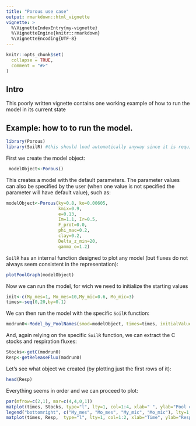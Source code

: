 ```yaml
---
title: "Porous use case"
output: rmarkdown::html_vignette
vignette: >
  %\VignetteIndexEntry{my-vignette}
  %\VignetteEngine{knitr::rmarkdown}
  %\VignetteEncoding{UTF-8}
---
```


```r
knitr::opts_chunk$set(
  collapse = TRUE,
  comment = "#>"
)
```

## Intro
This poorly written vignette contains one working example of how to run the model in its current state

## Example: how to to run the model.

```r
library(Porous)
library(SoilR) #this should load automatically anyway since it is required by Porous
```

First we create the model object:
```r
 modelObject<-Porous()
```
This creates a model with the default parameters. The parameter values can also be specified by the user (when one value is not specified the parameter will have default value), such as:

```r
modelObject<-Porous(ky=0.8, ko=0.00605,
                    kmix=0.9,
                    e=0.13,
                    Im=1.1, Ir=0.5,
                    F_prot=0.0,
                    phi_mac=0.2,
                    clay=0.2,
                    Delta_z_min=20,
                    gamma_o=1.2)

```


`SoilR` has an internal function designed to plot any model (but fluxes do not always seem consistent in the representation):
```r
plotPoolGraph(modelObject)
```

Now we can run the model, for wich we need to initialize the starting values
```r
init<-c(My_mes=1, Mo_mes=10,My_mic=0.6, Mo_mic=3)
times<-seq(0,20,by=0.1)
```

We can then run the model with the specific `SoilR` function:
```r
modrun0<-Model_by_PoolNames(smod=modelObject, times=times, initialValues=init)
```

And, again relying on  the specific `SoilR` function, we can extract the C stocks and respiration fluxes:

```r
Stocks<-getC(modrun0)
Resp<-getReleaseFlux(modrun0)
```
Let's see what object we created (by plotting just the first rows of it):
```r
head(Resp)
```

Everything seems in order and we can proceed to plot:
```r
par(mfrow=c(2,1), mar=c(4,4,0,1))
matplot(times, Stocks, type="l", lty=1, col=1:4, xlab=" ", ylab="Pool contents", bty="n")
legend("bottomright", c("My_mes", "Mo_mes", "My_mic", "Mo_mic"), lty=1, col=1:4, bty="n")
matplot(times, Resp,  type="l", lty=1, col=1:2, xlab="Time", ylab="Respiration", bty="n")
```
